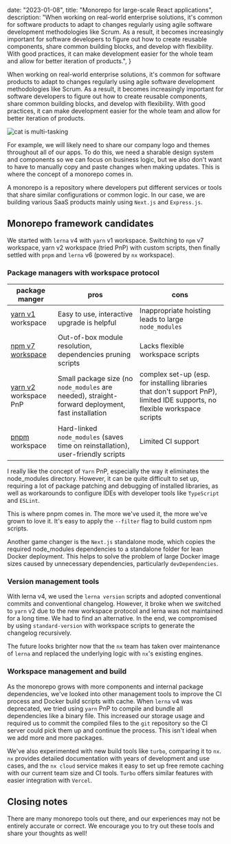 
  date: "2023-01-08",
  title: "Monorepo for large-scale React applications",
  description:
    "When working on real-world enterprise solutions, it's common for software products to adapt to changes regularly using agile software development methodologies like Scrum. As a result, it becomes increasingly important for software developers to figure out how to create reusable components, share common building blocks, and develop with flexibility. With good practices, it can make development easier for the whole team and allow for better iteration of products.",
}


When working on real-world enterprise solutions, it's common for software products to adapt to changes regularly using agile software development methodologies like Scrum. As a result, it becomes increasingly important for software developers to figure out how to create reusable components, share common building blocks, and develop with flexibility. With good practices, it can make development easier for the whole team and allow for better iteration of products.

<Image src={multitaskingCat} alt="cat is multi-tasking" placeholder="blur" />

For example, we will likely need to share our company logo and themes throughout all of our apps. To do this, we need a sharable design system and components so we can focus on business logic, but we also don't want to have to manually copy and paste changes when making updates. This is where the concept of a monorepo comes in.

A monorepo is a repository where developers put different services or tools that share similar configurations or common logic. In our case, we are building various SaaS products mainly using `Next.js` and `Express.js`.

## Monorepo framework candidates

We started with `lerna` v4 with `yarn` v1 workspace. Switching to `npm` v7 workspace, yarn v2 workspace (tried PnP) with custom scripts, then finally settled with `pnpm` and `lerna` v6 (powered by `nx` workspace).

### Package managers with workspace protocol

| package manger                                                         | pros                                                                                              | cons                                                                                                                       |
| ---------------------------------------------------------------------- | ------------------------------------------------------------------------------------------------- | -------------------------------------------------------------------------------------------------------------------------- |
| [yarn v1](https://classic.yarnpkg.com/) workspace                      | Easy to use, interactive upgrade is helpful                                                       | Inappropriate hoisting leads to large `node_modules`                                                                       |
| [npm v7 workspace](https://docs.npmjs.com/cli/v7/using-npm/workspaces) | Out-of-box module resolution, dependencies pruning scripts                                        | Lacks flexible workspace scripts                                                                                           |
| [yarn v2](https://yarnpkg.com/) workspace PnP                          | Small package size (no `node_modules` are needed), straight-forward deployment, fast installation | complex set-up (esp. for installing libraries that don't support PnP), limited IDE supports, no flexible workspace scripts |
| [pnpm](https://pnpm.io/) workspace                                     | Hard-linked `node_modules` (saves time on reinstallation), user-friendly scripts                  | Limited CI support                                                                                                         |

I really like the concept of `Yarn` PnP, especially the way it eliminates the node_modules directory. However, it can be quite difficult to set up, requiring a lot of package patching and debugging of installed libraries, as well as workarounds to configure IDEs with developer tools like `TypeScript` and `ESLint`.

This is where pnpm comes in. The more we've used it, the more we've grown to love it. It's easy to apply the `--filter` flag to build custom npm scripts.

Another game changer is the `Next.js` standalone mode, which copies the required node_modules dependencies to a standalone folder for lean Docker deployment. This helps to solve the problem of large Docker image sizes caused by unnecessary dependencies, particularly `devDependencies`.

### Version management tools

With lerna v4, we used the `lerna version` scripts and adopted conventional commits and conventional changelog. However, it broke when we switched to `yarn` v2 due to the new workspace protocol and lerna was not maintained for a long time. We had to find an alternative. In the end, we compromised by using `standard-version` with workspace scripts to generate the changelog recursively.

The future looks brighter now that the `nx` team has taken over maintenance of `lerna` and replaced the underlying logic with `nx`'s existing engines.

### Workspace management and build

As the monorepo grows with more components and internal package dependencies, we've looked into other management tools to improve the CI process and Docker build scripts with cache. When `lerna` v4 was deprecated, we tried using `yarn` PnP to compile and bundle all dependencies like a binary file. This increased our storage usage and required us to commit the compiled files to the `git` repository so the CI server could pick them up and continue the process. This isn't ideal when we add more and more packages.

We've also experimented with new build tools like `turbo`, comparing it to `nx`. `nx` provides detailed documentation with years of development and use cases, and the `nx cloud` service makes it easy to set up free remote caching with our current team size and CI tools. `Turbo` offers similar features with easier integration with `Vercel`.

## Closing notes

There are many monorepo tools out there, and our experiences may not be entirely accurate or correct. We encourage you to try out these tools and share your thoughts as well!
